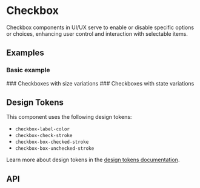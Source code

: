 
<Meta title="Docs/Components/Form/Checkbox" />

# Checkbox
Checkbox components in UI/UX serve to enable or disable specific options or choices, enhancing user control and interaction with selectable items.

## Examples
### Basic example
<Canvas sourceState="shown" of={CheckboxStories.Simple} />
### Checkboxes with size variations
<Canvas of={CheckboxStories.Sizes} />
### Checkboxes with state variations
<Canvas of={CheckboxStories.States} />

## Design Tokens
This component uses the following design tokens:

- `checkbox-label-color`
- `checkbox-check-stroke`
- `checkbox-box-checked-stroke`
- `checkbox-box-unchecked-stroke`

Learn more about design tokens in the [design tokens documentation](?path=/story/docs-design-tokens-getting-started--page).

## API
<ArgsTable of={Checkbox} />
